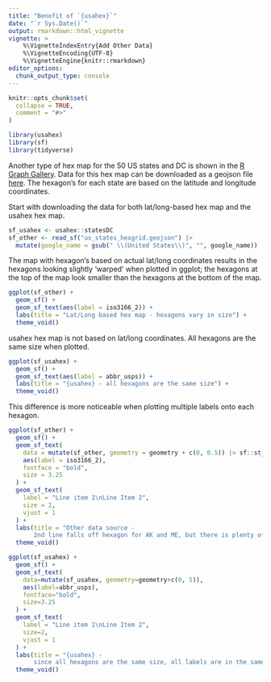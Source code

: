 ```yaml
---
title: "Benefit of `{usahex}`"
date: "`r Sys.Date()`"
output: rmarkdown::html_vignette
vignette: >
    %\VignetteIndexEntry{Add Other Data}
    %\VignetteEncoding{UTF-8}
    %\VignetteEngine{knitr::rmarkdown}
editor_options: 
  chunk_output_type: console
---
```


```r
knitr::opts_chunk$set(
  collapse = TRUE,
  comment = "#>"
)
```



```r
library(usahex) 
library(sf)
library(tidyverse)
```

Another type of hex map for the 50 US states and DC is shown in the [R Graph Gallery](https://r-graph-gallery.com/hexbin-map). Data for this hex map can be downloaded as a geojson file [here](https://team.carto.com/u/andrew/tables/andrew.us_states_hexgrid/public/map). The hexagon's for each state are based on the latitude and longitude coordinates.  

Start with downloading the data for both lat/long-based hex map and the usahex hex map.  

```r
sf_usahex <- usahex::statesDC
sf_other <- read_sf("us_states_hexgrid.geojson") |> 
  mutate(google_name = gsub(" \\(United States\\)", "", google_name))
```


The map with hexagon's based on actual lat/long coordinates results in the hexagons looking slightly 'warped' when plotted in ggplot; the hexagons at the top of the map look smaller than the hexagons at the bottom of the map.    

```r
ggplot(sf_other) + 
  geom_sf() +
  geom_sf_text(aes(label = iso3166_2)) + 
  labs(title = "Lat/Long based hex map - hexagons vary in size") + 
  theme_void()
```


usahex hex map is not based on lat/long coordinates.  All hexagons are the same size when plotted.  

```r
ggplot(sf_usahex) + 
  geom_sf() + 
  geom_sf_text(aes(label = abbr_usps)) + 
  labs(title = "{usahex} - all hexagons are the same size") + 
  theme_void()
```


This difference is more noticeable when plotting multiple labels onto each hexagon.  


```r
ggplot(sf_other) + 
  geom_sf() +
  geom_sf_text(
    data = mutate(sf_other, geometry = geometry + c(0, 0.5)) |> sf::st_set_crs(4326),  
    aes(label = iso3166_2), 
    fontface = "bold", 
    size = 3.25
  ) + 
  geom_sf_text(
    label = "Line item 1\nLine Item 2", 
    size = 2, 
    vjust = 1
  ) + 
  labs(title = "Other data source - 
       2nd line falls off hexagon for AK and ME, but there is plenty of room for TX and FL") + 
  theme_void()
```


```r
ggplot(sf_usahex) + 
  geom_sf() + 
  geom_sf_text(
    data=mutate(sf_usahex, geometry=geometry+c(0, 5)), 
    aes(label=abbr_usps), 
    fontface="bold", 
    size=3.25
  ) + 
  geom_sf_text(
    label = "Line item 1\nLine Item 2", 
    size=2, 
    vjust = 1
  ) + 
  labs(title = "{usahex} - 
       since all hexagons are the same size, all labels are in the same spot") + 
  theme_void()
```





